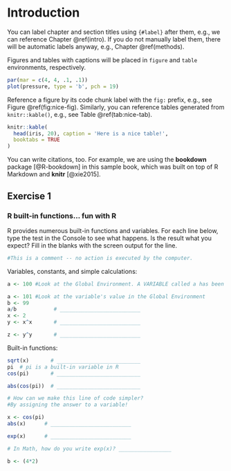 # Introduction {#intro}

You can label chapter and section titles using `{#label}` after them, e.g., we can reference Chapter \@ref(intro). If you do not manually label them, there will be automatic labels anyway, e.g., Chapter \@ref(methods).

Figures and tables with captions will be placed in `figure` and `table` environments, respectively.

```r
par(mar = c(4, 4, .1, .1))
plot(pressure, type = 'b', pch = 19)
```

Reference a figure by its code chunk label with the `fig:` prefix, e.g., see Figure \@ref(fig:nice-fig). Similarly, you can reference tables generated from `knitr::kable()`, e.g., see Table \@ref(tab:nice-tab).

```r
knitr::kable(
  head(iris, 20), caption = 'Here is a nice table!',
  booktabs = TRUE
)
```

You can write citations, too. For example, we are using the **bookdown** package [@R-bookdown] in this sample book, which was built on top of R Markdown and **knitr** [@xie2015].

## Exercise 1 

### R built-in functions... fun with R 

R provides numerous built-in functions and variables. For each line below, type the test in the Console to see what happens. Is the result what you expect? Fill in the blanks with the screen output for the line. 
```r
#This is a comment -- no action is executed by the computer. 
```

Variables, constants, and simple calculations: 

```r
a <- 100 #Look at the Global Environment. A VARIABLE called a has been created

a <- 101 #Look at the variable's value in the Global Environment
b <- 99
a/b            # __________________________
x <- 2 
y <- x^x       # __________________________

z <- y^y       # __________________________

```

Built-in functions: 

```r
sqrt(x)       # ___________________________
pi  # pi is a built-in variable in R 
cos(pi)       # ___________________________

abs(cos(pi))  # ___________________________

# How can we make this line of code simpler? 
#By assigning the answer to a variable! 

x <- cos(pi)
abs(x)      # __________________________

exp(x)      # __________________________

# In Math, how do you write exp(x)? _________________

b <- (4*2)
```
